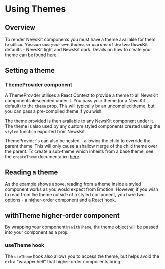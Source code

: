

# Using Themes

## Overview

To render NewsKit components you must have a theme available for them to utilise. You can use your own theme, or use one of the two NewsKit defaults - NewsKit light and NewsKit dark. Details on how to create your theme can be found [here](/theming/creating-a-theme).

## Setting a theme

### ThemeProvider component

A ThemeProvider utilises a React Context to provide a theme to all NewsKit components descended under it. You pass your theme (or a NewsKit default) to the `theme` prop. This will typically be an uncompiled theme, but you can pass a pre-compiled theme if you wish.

<CodeFromFile path="examples/theming/theme-provider.tsx" />

The theme provided is then available to any NewsKit component under it. The theme is also used by any custom styled components created using the `styled` function exported from NewsKit.

<CodeFromFile path="examples/theming/styled.tsx" />

ThemeProvider's can also be nested - allowing the child to override the parent theme. This will only cause a shallow merge of the child theme over the parent. To create a sub-theme which inherits from a base theme, see the `createTheme` documentation [here](/theming/creating-a-theme).

<CodeFromFile path="examples/theming/nested-theme-provider.tsx" />

## Reading a theme

As the example shows above, reading from a theme inside a styled component works as you would expect from Emotion. However, if you wish to read from the theme outside of a styled component, you have two options - a higher-order component and a React hook.

## withTheme higher-order component

By wrapping your component in `withTheme`, the theme object will be passed into your component as a prop.

<CodeFromFile path="examples/theming/with-theme.tsx" />

### useTheme hook

The `useTheme` hook also allows you to access the theme, but helps avoid the extra "wrapper hell" that higher-order components bring.

<CodeFromFile path="examples/theming/use-theme.tsx" />
